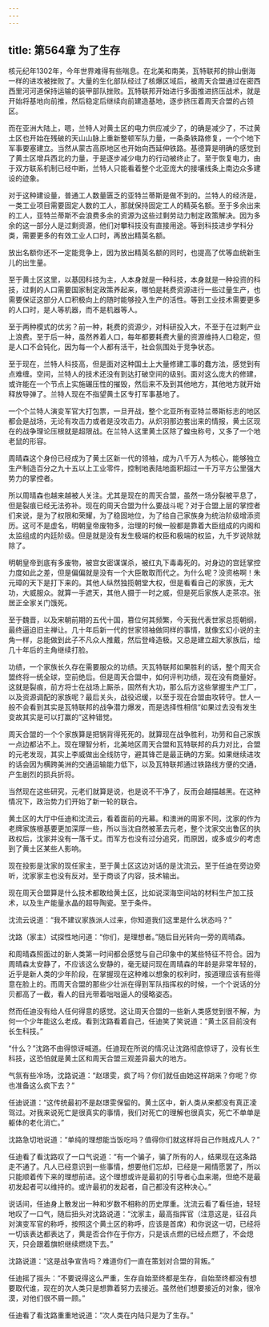 ```yaml
---
---
---
```

title: 第564章 为了生存
---



核元纪年1302年，今年世界难得有些喘息。在北美和南美，瓦特联邦的排山倒海一样的进攻被挫败了。大量的生化部队经过了核爆区域后，被周天合盟通过在密西西里河河道保持运输的装甲部队挫败。瓦特联邦开始进行多面推进挤压战术，就是开始将基地向前推，然后稳定后继续向前建造基地，逐步挤压着周天合盟的占领区。

而在亚洲大陆上，嗯，兰特人对黄土区的电力供应减少了，的确是减少了，不过黄土区也开始在残破的天山山脉上重新整顿军队力量，一条条铁路修复，一个个地下军事要塞建立。当然从蒙古高原地区也开始向西延伸铁路。基德算是明确的感觉到了黄土区增兵西北的力量，于是逐步减少电力的行动被终止了。至于恢复电力，由于双方联系机制已经中断，兰特人只能看着整个北亚庞大的接壤线条上南边众多建设的迹象。

对于这种建设量，普通工人数量匮乏的亚特兰蒂斯是做不到的。兰特人的经济是，一类工业项目需要固定人数的工人，那就保持固定工人的精英名额。至于多余出来的工人，亚特兰蒂斯不会浪费多余的资源为这些过剩劳动力制定政策解决。因为多余的这一部分人是过剩资源，他们对攀科技没有直接用途。等到科技进步学科分类，需要更多的有效工业人口时，再放出精英名额。

放出名额你还不一定能竞争上，因为放出精英名额的同时，也提高了优等血统新生儿的出生量。

至于黄土区这里，以基因科技为主，人本身就是一种科技，本身就是一种投资的科技，过剩的人口需要国家制定政策养起来，哪怕是耗费资源进行一些过量生产，也需要保证这部分人口积极向上的随时能够投入生产的活性。等到工业技术需要更多的人口时，是人等机器，而不是机器等人。

至于两种模式的优劣？前一种，耗费的资源少，对科研投入大，不至于在过剩产业上浪费。至于后一种，虽然养着人口，每年都要耗费大量的资源维持人口稳定，但是人口不会钝化，因为每一个人都有活干，社会氛围处于竞争状态。

至于现在，兰特人科技高，但是面对这种国土上大量修建工事的蠢方法，感觉到有点难缠。空间，兰特人的技术还没有到达打破空间的级别。面对这么庞大的修建，或许能在一个节点上实施碾压性的摧毁，然后来不及到其他地方，其他地方就开始释放导弹了。兰特人现在不指望黄土区专打军事基地了。

一个个兰特人演变军官大打包票，一旦开战，整个北亚所有亚特兰蒂斯标志的地区都会是战场，无论有攻击力或者是没攻击力。从炽羽那边套出来的情报，黄土区现在的战争理论压根就是超限战。在兰特人这里黄土区除了蝗虫称号，又多了一个地老鼠的形容。

周晴森这个身份已经成为了黄土区新一代的领袖，成为八千万人为核心，能够独立生产制造百分之九十五以上工业零件，控制地表陆地面积超过一千万平方公里强大势力的掌控者。

所以周晴森也越来越被人关注。尤其是现在的周天合盟，虽然一场分裂被平息了，但是裂痕已经无法弥补。现在的周天合盟为什么要战斗呢？对于合盟上层的掌控者们来说，是为了权限和荣耀，为了稳固地位，为了给自己家族身为统治阶级增添资历。这可不是虚名，明朝皇帝废物多，治理的时候一般都是靠着大臣组成的内阁和太监组成的内廷阶级。但是就是没有发生极端的权臣和极端的权监，九千岁说除就除了。

明朝皇帝到底有多废物，被宫女密谋谋杀，被红丸下毒毒死的。对身边的宫廷掌控力度如此之差，但是偏偏就是没有一个大臣敢取而代之。为什么呢？没资格啊！朱元璋的天下是打下来的。其他人纵然独揽朝堂大权，但是看看自己的家族，无大功，大威服众。就算一手遮天，其他人摄于一时之威，但是死后家族人走茶凉。张居正全家关门饿死。

至于魏晋，以及宋朝前期的五代十国，篡位何其频繁，今天我代表世家总揽朝纲，最终逼迫旧主禅让。几十年后新一代的世家领袖做同样的事情，就像玄幻小说的主角一样，总能做到此子不凡众人推戴，然后登峰造极。又总是建立超大家族后，给几十年后的主角继续打脸。

功绩，一个家族长久存在需要服众的功绩。灭瓦特联邦如果胜利的话，整个周天合盟终将一统全球，空前绝后。但是周天合盟中，如何评判功绩，现在没有商量好。这就是裂痕，前方将士在战场上厮杀，固然有大功，那么后方这些掌握生产工厂，以及资源调配的家族呢？最后关头，战役迟缓，以至于现在合盟由攻转守。世人一般不会看到其实是瓦特联邦的战争潜力爆发，而是选择性相信“如果过去没有发生变故其实是可以打赢的”这种错觉。

周天合盟的一个个家族算是把锅背得死死的。就算现在战争胜利，功劳和自己家族一点边都沾不上。现在理智分析，北美地区周天合盟和瓦特联邦的兵力对比，合盟的元老发现，其实上李威做出全线防守，避其锋芒是最正确的方案。如果继续进攻的话会因为横跨美洲的交通运输能力低下，以及瓦特联邦通过铁路线方便的交通，产生剧烈的损兵折将。

当然现在这些研究，元老们就算是说，也是说不干净了，反而会越描越黑。在这种情况下，政治势力们开始了新一轮的联合。

黄土区的大厅中任迪和沈流云，看着面前的光幕。和澳洲的周家不同，沈家的作为老牌家族根基要更加深厚一些，所以当沈自然被革去元老，整个沈家交出鲁区的执政权后，沈家并没有一落千丈。而军方也没有过分追究，而原因，或多或少的考虑到了黄土区某些人影响。

现在投影是沈家的现任家主，至于黄土区这边对话的是沈流云。至于任迪在旁边旁听，沈家家主也没有反对。至于商谈了内容，技术输出。

现在周天合盟算是什么技术都敢给黄土区，比如说深海空间站的材料生产加工技术，以及生产能量水晶的超导陶瓷。至于条件。

沈流云说道：“我不建议家族派人过来，你知道我们这里是什么状态吗？”

沈路（家主）试探性地问道：“你们，是理想者。”随后目光转向一旁的周晴森。

和周晴森照面过的新人类第一时间都会感觉与自己印象中的某些特征不符合。因为周晴森太安静了，不应该这么安静的，毫无疑问现在周晴森的年龄是非常年轻的，近乎是新人类的少年阶段，在掌握现在这种难以想象的权利时，按道理应该有些得意在脸上的。而周天合盟的那些少壮派在得到军队指挥权的时候，一个个说话的分贝都高了一截，看人的目光带着咄咄逼人的侵略姿态。

然而任迪没有给人任何得意的感觉。这让周天合盟的一些新人类感觉到很不解，为何一个少年能这么老成。看到沈路看着自己，任迪笑了笑说道：“黄土区目前没有长生科技。”

“什么？”沈路不由得惊讶喊道。任迪现在所说的情况让沈路彻底惊讶了，没有长生科技，这恐怕就是黄土区和周天合盟三观差异最大的地方。

气氛有些冷场，沈路说道：“赵璟雯，疯了吗？你们就任由她这样胡来？你呢？你也准备这么疯下去？”

任迪说道：“这传统最初不是赵璟雯保留的。黄土区中，新人类从来都没有真正凌驾过。对我来说死亡是很真实的事情，我们对死亡的理解也很真实，死亡不单单是躯体的老化消亡。”

沈路急切地说道：“单纯的理想能当饭吃吗？值得你们就这样将自己作贱成凡人？”

任迪看了看沈路叹了一口气说道：“有一个骗子，骗了所有的人，结果现在这条路走不通了。凡人已经意识到一些事情，想要他们忘却，已经是一厢情愿罢了，所以只能顺着传下来的理想前进。这个理想或许是最初的引导者心血来潮，但绝不是最初发起者可以维持的。或许最初的发起者，自己都没有这种决心。”

说话间，任迪身上散发出一种和岁数不相称的历史厚重。沈流云看了看任迪，轻轻地叹了一口气，随后扭头对沈路说道：“沈家主，最高指挥官（注意这是，征召兵对演变军官的称呼，按照这个黄土区的称呼，应该是首席）和你说这一切，已经将一切该表达都表达了，黄是否合作在于你方，只是该点燃的已经点燃了，不会熄灭，只会跟着旗帜继续燃烧下去。”

沈路说道：“这是战争宣告吗？难道你们一直在策划对合盟的背叛。”

任迪摇了摇头：“不要说得这么严重，生存自始至终都是生存，自始至终都没有想要取代谁，现在的次人类只是想靠着努力去接近。虽然他们想要接近的对象，很冷漠，对他们很不屑一顾。”

任迪看了看沈路重重地说道：“次人类在内陆只是为了生存。”